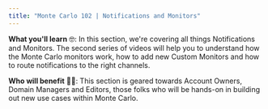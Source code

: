 ```yaml
---
title: "Monte Carlo 102 | Notifications and Monitors"
---
```


**What you'll learn** 🤓: In this section, we're covering all things Notifications and Monitors. The second series of videos will help you to understand how the Monte Carlo monitors work, how to add new Custom Monitors and how to route notifications to the right channels.

**Who will benefit** 🙋‍♂️: This section is geared towards Account Owners, Domain Managers and Editors, those folks who will be hands-on in building out new use cases within Monte Carlo.